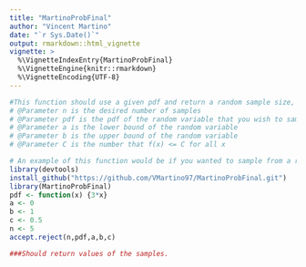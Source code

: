 ```yaml
---
title: "MartinoProbFinal"
author: "Vincent Martino"
date: "`r Sys.Date()`"
output: rmarkdown::html_vignette
vignette: >
  %\VignetteIndexEntry{MartinoProbFinal}
  %\VignetteEngine{knitr::rmarkdown}
  %\VignetteEncoding{UTF-8}
---
```


```r
#This function should use a given pdf and return a random sample size, specified by the user, from said pdf. 
# @Parameter n is the desired number of samples
# @Parameter pdf is the pdf of the random variable that you wish to sample from
# @Parameter a is the lower bound of the random variable
# @Parameter b is the upper bound of the random variable
# @Parameter C is the number that f(x) <= C for all x 
```

```r
# An example of this function would be if you wanted to sample from a random variable with pdf 3x, you would input:
library(devtools)
install_github("https://github.com/VMartino97/MartinoProbFinal.git")
library(MartinoProbFinal)
pdf <- function(x) {3*x}
a <- 0
b <- 1
c <- 0.5
n <- 5
accept.reject(n,pdf,a,b,c)

###Should return values of the samples. 

```

